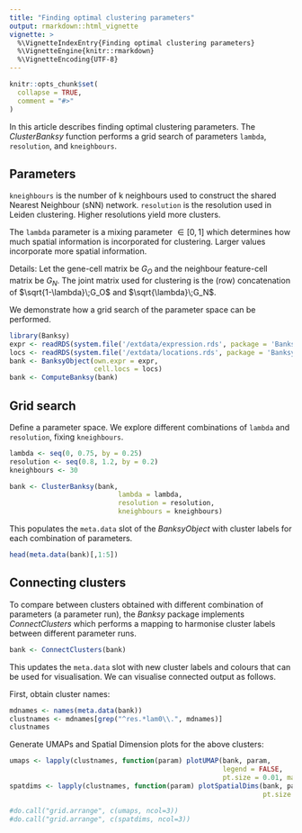 ```yaml
---
title: "Finding optimal clustering parameters"
output: rmarkdown::html_vignette
vignette: >
  %\VignetteIndexEntry{Finding optimal clustering parameters}
  %\VignetteEngine{knitr::rmarkdown}
  %\VignetteEncoding{UTF-8}
---
```


```r
knitr::opts_chunk$set(
  collapse = TRUE,
  comment = "#>"
)
```

In this article describes finding optimal clustering parameters. The 
*ClusterBanksy* function performs a grid search of parameters `lambda`, 
`resolution`, and `kneighbours`. 

## Parameters

`kneighbours` is the number of k neighbours used to construct the shared Nearest
Neighbour (sNN) network. `resolution` is the resolution used in Leiden clustering.
Higher resolutions yield more clusters.

The `lambda` parameter is a mixing parameter $\in[0,1]$ which determines how 
much spatial information is incorporated for clustering. Larger values 
incorporate more spatial information. 

Details:
Let the gene-cell matrix be $G_O$ and the neighbour feature-cell matrix be $G_N$.
The joint matrix used for clustering is the (row) concatenation of 
$\sqrt{1-\lambda}\;G_O$ and $\sqrt{\lambda}\;G_N$.

We demonstrate how a grid search of the parameter space can be performed.
```r
library(Banksy)
expr <- readRDS(system.file('/extdata/expression.rds', package = 'Banksy'))
locs <- readRDS(system.file('/extdata/locations.rds', package = 'Banksy'))
bank <- BanksyObject(own.expr = expr,
                     cell.locs = locs)
bank <- ComputeBanksy(bank)
```

## Grid search

Define a parameter space. We explore different combinations of `lambda` and 
`resolution`, fixing `kneighbours`.
```r
lambda <- seq(0, 0.75, by = 0.25)
resolution <- seq(0.8, 1.2, by = 0.2)
kneighbours <- 30

bank <- ClusterBanksy(bank, 
                           lambda = lambda,
                           resolution = resolution,
                           kneighbours = kneighbours)
```

This populates the `meta.data` slot of the *BanksyObject* with cluster labels
for each combination of parameters.
```r
head(meta.data(bank)[,1:5])
```

## Connecting clusters

To compare between clusters obtained with different combination of parameters 
(a parameter run), the *Banksy* package implements *ConnectClusters* which
performs a mapping to harmonise cluster labels between different parameter runs.

```r
bank <- ConnectClusters(bank)
```

This updates the `meta.data` slot with new cluster labels and colours that can
be used for visualisation. We can visualise connected output as follows.

First, obtain cluster names:
```r
mdnames <- names(meta.data(bank))
clustnames <- mdnames[grep("^res.*lam0\\.", mdnames)]
clustnames
```

Generate UMAPs and Spatial Dimension plots for the above clusters:
```r
umaps <- lapply(clustnames, function(param) plotUMAP(bank, param, 
                                                     legend = FALSE, 
                                                     pt.size = 0.01, main.size = 3))
spatdims <- lapply(clustnames, function(param) plotSpatialDims(bank, param, 
                                                               pt.size = 0.01, main.size = 3))

#do.call("grid.arrange", c(umaps, ncol=3))
#do.call("grid.arrange", c(spatdims, ncol=3))
```
